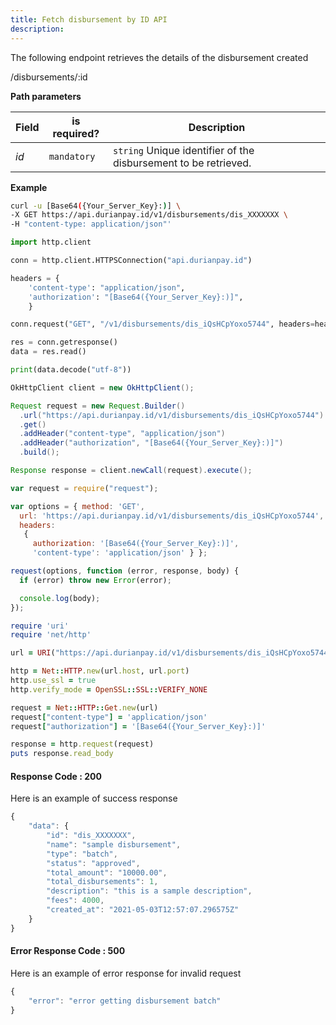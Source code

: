 ```yaml
---
title: Fetch disbursement by ID API
description: 
---
```



<div class = 'right-component'></div>

<div class = 'left-side'>


The following endpoint retrieves the details of the disbursement created

<url get = ""><div class = "ib">/disbursements/:id</div></url>

</div>

<div class = 'full-side'>

<div class = 'left-side'>

**Path parameters**

| Field |	is required? |	Description |
| ----- | ---------------- | ---------- |
| _id_ |	`mandatory` |	`string` Unique identifier of the disbursement to be retrieved. |

</div>

<div class = 'right-code'>

**Example**

<MultiCodeBlock>

```bash
curl -u [Base64({Your_Server_Key}:)] \
-X GET https://api.durianpay.id/v1/disbursements/dis_XXXXXXX \
-H "content-type: application/json"'
```

```python
import http.client

conn = http.client.HTTPSConnection("api.durianpay.id")

headers = {
    'content-type': "application/json",
    'authorization': "[Base64({Your_Server_Key}:)]",
    }

conn.request("GET", "/v1/disbursements/dis_iQsHCpYoxo5744", headers=headers)

res = conn.getresponse()
data = res.read()

print(data.decode("utf-8"))
```

```java
OkHttpClient client = new OkHttpClient();

Request request = new Request.Builder()
  .url("https://api.durianpay.id/v1/disbursements/dis_iQsHCpYoxo5744")
  .get()
  .addHeader("content-type", "application/json")
  .addHeader("authorization", "[Base64({Your_Server_Key}:)]")
  .build();

Response response = client.newCall(request).execute();
```

```js
var request = require("request");

var options = { method: 'GET',
  url: 'https://api.durianpay.id/v1/disbursements/dis_iQsHCpYoxo5744',
  headers: 
   { 
     authorization: '[Base64({Your_Server_Key}:)]',
     'content-type': 'application/json' } };

request(options, function (error, response, body) {
  if (error) throw new Error(error);

  console.log(body);
});

```

```ruby
require 'uri'
require 'net/http'

url = URI("https://api.durianpay.id/v1/disbursements/dis_iQsHCpYoxo5744")

http = Net::HTTP.new(url.host, url.port)
http.use_ssl = true
http.verify_mode = OpenSSL::SSL::VERIFY_NONE

request = Net::HTTP::Get.new(url)
request["content-type"] = 'application/json'
request["authorization"] = '[Base64({Your_Server_Key}:)]'

response = http.request(request)
puts response.read_body
```

</MultiCodeBlock>

</div>

</div>

<div class = 'right-code ml-60'>

#### Response Code : 200 
Here is an example of success response

```js
{
    "data": {
        "id": "dis_XXXXXXX",
        "name": "sample disbursement",
        "type": "batch",
        "status": "approved",
        "total_amount": "10000.00",
        "total_disbursements": 1,
        "description": "this is a sample description",
        "fees": 4000,
        "created_at": "2021-05-03T12:57:07.296575Z"
    }
}
```

#### Error Response Code : 500
Here is an example of error response for invalid request

```js
{
    "error": "error getting disbursement batch"
}
```

</div>